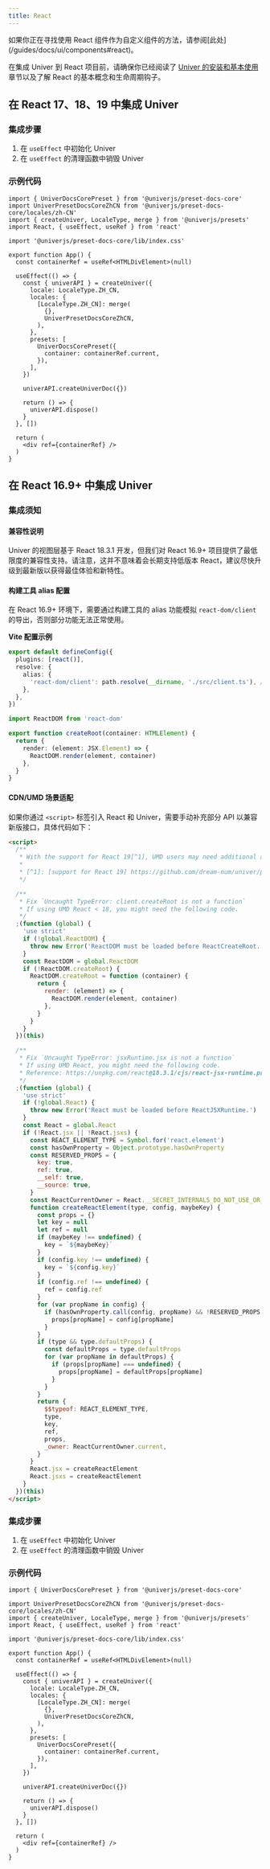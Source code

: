 ```yaml
---
title: React
---
```


<Callout>
  如果你正在寻找使用 React 组件作为自定义组件的方法，请参阅[此处](/guides/docs/ui/components#react)。
</Callout>

在集成 Univer 到 React 项目前，请确保你已经阅读了 [Univer 的安装和基本使用](/guides/docs/getting-started/installation)章节以及了解 React 的基本概念和生命周期钩子。

## 在 React 17、18、19 中集成 Univer

### 集成步骤

1. 在 `useEffect` 中初始化 Univer
2. 在 `useEffect` 的清理函数中销毁 Univer

### 示例代码

```tsx
import { UniverDocsCorePreset } from '@univerjs/preset-docs-core'
import UniverPresetDocsCoreZhCN from '@univerjs/preset-docs-core/locales/zh-CN'
import { createUniver, LocaleType, merge } from '@univerjs/presets'
import React, { useEffect, useRef } from 'react'

import '@univerjs/preset-docs-core/lib/index.css'

export function App() {
  const containerRef = useRef<HTMLDivElement>(null)

  useEffect(() => {
    const { univerAPI } = createUniver({
      locale: LocaleType.ZH_CN,
      locales: {
        [LocaleType.ZH_CN]: merge(
          {},
          UniverPresetDocsCoreZhCN,
        ),
      },
      presets: [
        UniverDocsCorePreset({
          container: containerRef.current,
        }),
      ],
    })

    univerAPI.createUniverDoc({})

    return () => {
      univerAPI.dispose()
    }
  }, [])

  return (
    <div ref={containerRef} />
  )
}
```

## 在 React 16.9+ 中集成 Univer

### 集成须知

#### 兼容性说明

Univer 的视图层基于 React 18.3.1 开发，但我们对 React 16.9+ 项目提供了最低限度的兼容性支持。请注意，这并不意味着会长期支持低版本 React，建议尽快升级到最新版以获得最佳体验和新特性。

#### 构建工具 alias 配置

在 React 16.9+ 环境下，需要通过构建工具的 alias 功能模拟 `react-dom/client` 的导出，否则部分功能无法正常使用。

**Vite 配置示例**

```typescript title="vite.config.ts"
export default defineConfig({
  plugins: [react()],
  resolve: {
    alias: {
      'react-dom/client': path.resolve(__dirname, './src/client.ts'), // [!code ++]
    },
  },
})
```

```typescript title="src/client.ts"
import ReactDOM from 'react-dom'

export function createRoot(container: HTMLElement) {
  return {
    render: (element: JSX.Element) => {
      ReactDOM.render(element, container)
    },
  }
}
```

#### CDN/UMD 场景适配

如果你通过 `<script>` 标签引入 React 和 Univer，需要手动补充部分 API 以兼容新版接口，具体代码如下：

```html
<script>
  /**
   * With the support for React 19[^1], UMD users may need additional adaptation.
   *
   * [^1]: [support for React 19] https://github.com/dream-num/univer/pull/4247
   */

  /**
   * Fix `Uncaught TypeError: client.createRoot is not a function`
   * If using UMD React < 18, you might need the following code.
   */
  ;(function (global) {
    'use strict'
    if (!global.ReactDOM) {
      throw new Error('ReactDOM must be loaded before ReactCreateRoot.')
    }
    const ReactDOM = global.ReactDOM
    if (!ReactDOM.createRoot) {
      ReactDOM.createRoot = function (container) {
        return {
          render: (element) => {
            ReactDOM.render(element, container)
          },
        }
      }
    }
  })(this)

  /**
   * Fix `Uncaught TypeError: jsxRuntime.jsx is not a function`
   * If using UMD React, you might need the following code.
   * Reference: https://unpkg.com/react@18.3.1/cjs/react-jsx-runtime.production.min.js
   */
  ;(function (global) {
    'use strict'
    if (!global.React) {
      throw new Error('React must be loaded before ReactJSXRuntime.')
    }
    const React = global.React
    if (!React.jsx || !React.jsxs) {
      const REACT_ELEMENT_TYPE = Symbol.for('react.element')
      const hasOwnProperty = Object.prototype.hasOwnProperty
      const RESERVED_PROPS = {
        key: true,
        ref: true,
        __self: true,
        __source: true,
      }
      const ReactCurrentOwner = React.__SECRET_INTERNALS_DO_NOT_USE_OR_YOU_WILL_BE_FIRED.ReactCurrentOwner
      function createReactElement(type, config, maybeKey) {
        const props = {}
        let key = null
        let ref = null
        if (maybeKey !== undefined) {
          key = `${maybeKey}`
        }
        if (config.key !== undefined) {
          key = `${config.key}`
        }
        if (config.ref !== undefined) {
          ref = config.ref
        }
        for (var propName in config) {
          if (hasOwnProperty.call(config, propName) && !RESERVED_PROPS.hasOwnProperty(propName)) {
            props[propName] = config[propName]
          }
        }
        if (type && type.defaultProps) {
          const defaultProps = type.defaultProps
          for (var propName in defaultProps) {
            if (props[propName] === undefined) {
              props[propName] = defaultProps[propName]
            }
          }
        }
        return {
          $$typeof: REACT_ELEMENT_TYPE,
          type,
          key,
          ref,
          props,
          _owner: ReactCurrentOwner.current,
        }
      }
      React.jsx = createReactElement
      React.jsxs = createReactElement
    }
  })(this)
</script>
```

### 集成步骤

1. 在 `useEffect` 中初始化 Univer
2. 在 `useEffect` 的清理函数中销毁 Univer

### 示例代码

```tsx
import { UniverDocsCorePreset } from '@univerjs/preset-docs-core'

import UniverPresetDocsCoreZhCN from '@univerjs/preset-docs-core/locales/zh-CN'
import { createUniver, LocaleType, merge } from '@univerjs/presets'
import React, { useEffect, useRef } from 'react'

import '@univerjs/preset-docs-core/lib/index.css'

export function App() {
  const containerRef = useRef<HTMLDivElement>(null)

  useEffect(() => {
    const { univerAPI } = createUniver({
      locale: LocaleType.ZH_CN,
      locales: {
        [LocaleType.ZH_CN]: merge(
          {},
          UniverPresetDocsCoreZhCN,
        ),
      },
      presets: [
        UniverDocsCorePreset({
          container: containerRef.current,
        }),
      ],
    })

    univerAPI.createUniverDoc({})

    return () => {
      univerAPI.dispose()
    }
  }, [])

  return (
    <div ref={containerRef} />
  )
}
```
